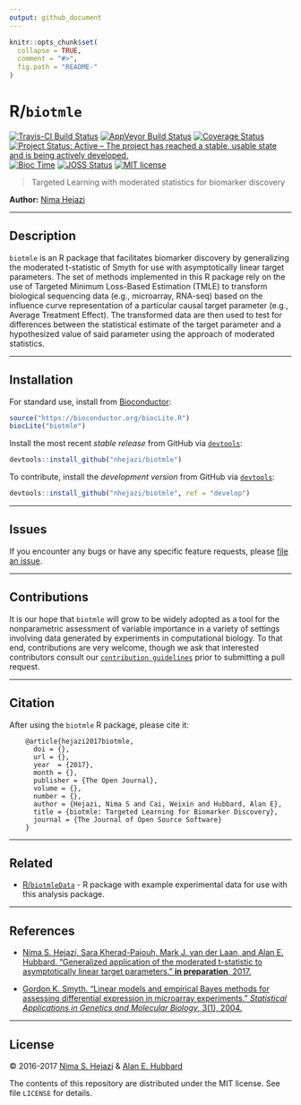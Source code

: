 ```yaml
---
output: github_document
---
```


<!-- README.md is generated from README.Rmd. Please edit that file -->

```r
knitr::opts_chunk$set(
  collapse = TRUE,
  comment = "#>",
  fig.path = "README-"
)
```

# R/`biotmle`

[![Travis-CI Build Status](https://travis-ci.org/nhejazi/biotmle.svg?branch=master)](https://travis-ci.org/nhejazi/biotmle)
[![AppVeyor Build  Status](https://ci.appveyor.com/api/projects/status/github/nhejazi/biotmle?branch=master&svg=true)](https://ci.appveyor.com/project/nhejazi/biotmle/)
[![Coverage Status](https://img.shields.io/codecov/c/github/nhejazi/biotmle/master.svg)](https://codecov.io/github/nhejazi/biotmle?branch=master)
[![Project Status: Active – The project has reached a stable, usable state and is being actively developed.](http://www.repostatus.org/badges/latest/active.svg)](http://www.repostatus.org/#active)
[![Bioc Time](http://bioconductor.org/shields/years-in-bioc/biotmle.svg)](https://bioconductor.org/packages/release/bioc/html/biotmle.html)
[![JOSS Status](http://joss.theoj.org/papers/02be843d9bab1b598187bfbb08ce3949/status.svg)](http://joss.theoj.org/papers/02be843d9bab1b598187bfbb08ce3949)
[![MIT license](http://img.shields.io/badge/license-MIT-brightgreen.svg)](http://opensource.org/licenses/MIT)

> Targeted Learning with moderated statistics for biomarker discovery

__Author:__ [Nima Hejazi](http://nimahejazi.org)

---

## Description

`biotmle` is an R package that facilitates biomarker discovery by generalizing
the moderated t-statistic of Smyth for use with asymptotically linear target
parameters. The set of methods implemented in this R package rely on the use of
Targeted Minimum Loss-Based Estimation (TMLE) to transform biological sequencing
data (e.g., microarray, RNA-seq) based on the influence curve representation of
a particular causal target parameter (e.g., Average Treatment Effect). The
transformed data are then used to test for differences between the statistical
estimate of the target parameter and a hypothesized value of said parameter
using the approach of moderated statistics.

---

## Installation

For standard use, install from [Bioconductor](https://bioconductor.org):

```r
source("https://bioconductor.org/biocLite.R")
biocLite("biotmle")
```

Install the most recent _stable release_ from GitHub via
[`devtools`](https://www.rstudio.com/products/rpackages/devtools/):

```r
devtools::install_github("nhejazi/biotmle")
```

To contribute, install the _development version_ from GitHub via
[`devtools`](https://www.rstudio.com/products/rpackages/devtools/):

```r
devtools::install_github("nhejazi/biotmle", ref = "develop")
```

---

## Issues

If you encounter any bugs or have any specific feature requests, please [file an
issue](https://github.com/nhejazi/biotmle/issues).

---

## Contributions

It is our hope that `biotmle` will grow to be widely adopted as a tool for the
nonparametric assessment of variable importance in a variety of settings
involving data generated by experiments in computational biology. To that end,
contributions are very welcome, though we ask that interested contributors
consult our [`contribution
guidelines`](https://github.com/nhejazi/biotmle/blob/master/CONTRIBUTING.md)
prior to submitting a pull request.

---

## Citation

After using the `biotmle` R package, please cite it:

        @article{hejazi2017biotmle,
          doi = {},
          url = {},
          year  = {2017},
          month = {},
          publisher = {The Open Journal},
          volume = {},
          number = {},
          author = {Hejazi, Nima S and Cai, Weixin and Hubbard, Alan E},
          title = {biotmle: Targeted Learning for Biomarker Discovery},
          journal = {The Journal of Open Source Software}
        }

---

## Related

* [R/`biotmleData`](https://github.com/nhejazi/biotmleData) - R package with
    example experimental data for use with this analysis package.

---

## References

* [Nima S. Hejazi, Sara Kherad-Pajouh, Mark J. van der Laan, and Alan E.
    Hubbard. "Generalized application of the moderated t-statistic to
    asymptotically linear target parameters." __in preparation__, 2017.]()

* [Gordon K. Smyth. "Linear models and empirical Bayes methods for assessing
    differential expression in microarray experiments." _Statistical
    Applications in Genetics and Molecular Biology_, 3(1),
    2004.](http://www.statsci.org/smyth/pubs/ebayes.pdf)

---

## License

&copy; 2016-2017 [Nima S. Hejazi](http://nimahejazi.org) & [Alan E.
Hubbard](http://hubbard.berkeley.edu/)

The contents of this repository are distributed under the MIT license. See file
`LICENSE` for details.
